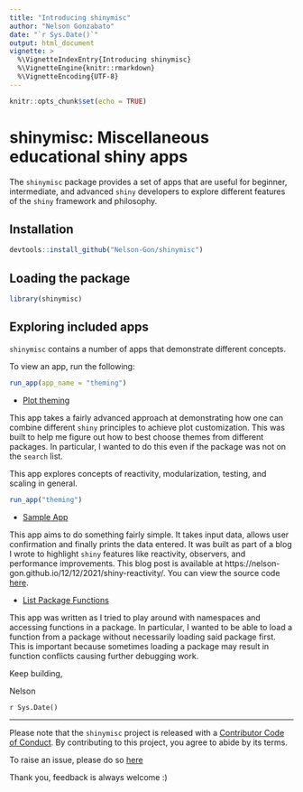 ```yaml
---
title: "Introducing shinymisc"
author: "Nelson Gonzabato"
date: "`r Sys.Date()`"
output: html_document
vignette: >
  %\VignetteIndexEntry{Introducing shinymisc}
  %\VignetteEngine{knitr::rmarkdown}
  %\VignetteEncoding{UTF-8}
---
```


```r
knitr::opts_chunk$set(echo = TRUE)
```

# shinymisc: Miscellaneous educational shiny apps 

The `shinymisc` package provides a set of apps that are useful for beginner,
intermediate, and advanced `shiny` developers to explore different features of 
the `shiny` framework and philosophy. 


## Installation 


```r

devtools::install_github("Nelson-Gon/shinymisc")

```

## Loading the package 


```r
library(shinymisc)
```

## Exploring included apps 

`shinymisc` contains a number of apps that demonstrate different concepts.

To view an app, run the following:


```r
run_app(app_name = "theming")
```



* [Plot theming](https://github.com/Nelson-Gon/shinymisc/blob/main/R/theming.R)

This app takes a fairly advanced approach at demonstrating how one can combine different `shiny` principles to achieve plot customization. This was built to help me figure out how to best choose themes from different packages. In particular, I wanted to do this even if the package was not on the `search` list. 

This app explores concepts of reactivity, modularization, testing, and scaling 
in general. 

```r

run_app("theming")

```



* [Sample App](https://nelson-gon.shinyapps.io/sampleapp)

This app aims to do something fairly simple. It takes input data, allows user confirmation and finally prints the data entered. It was built as part of a blog I wrote to highlight `shiny` features like reactivity, observers, and performance improvements. This blog post is available at https://nelson-gon.github.io/12/12/2021/shiny-reactivity/. You can view the source code [here](https://github.com/Nelson-Gon/shinymisc/blob/main/R/sample_app.R).  

* [List Package Functions](https://github.com/Nelson-Gon/shinymisc/blob/main/R/list_functions.R)

This app was written as I tried to play around with namespaces and accessing functions in a package. In particular, I wanted to be able to load a function from a package without necessarily loading said package first. This is important because sometimes loading a package may result in function conflicts causing further debugging work.




Keep building,

Nelson 

`r Sys.Date()`


---

Please note that the `shinymisc` project is released with a [Contributor Code of Conduct](https://github.com/Nelson-Gon/shinymisc/blob/main/.github/CODE_OF_CONDUCT.md).
By contributing to this project, you agree to abide by its terms.



To raise an issue, please do so
[here](https://github.com/Nelson-Gon/shinymisc/issues)

Thank you, feedback is always welcome :)

